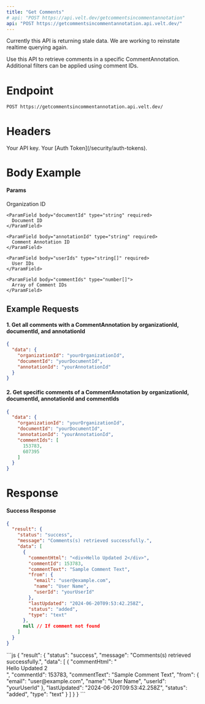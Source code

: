 ```yaml
---
title: "Get Comments"
# api: "POST https://api.velt.dev/getcommentsincommentannotation"
api: "POST https://getcommentsincommentannotation.api.velt.dev/"
---
```


<Warn>
  Currently this API is returning stale data. We are working to reinstate realtime querying again.
</Warn>

Use this API to retrieve comments in a specific CommentAnnotation.
Additional filters can be applied using comment IDs.

# Endpoint

`POST https://getcommentsincommentannotation.api.velt.dev/`

# Headers

<ParamField header="x-velt-api-key" type="string" required>
  Your API key.
</ParamField>

<ParamField header="x-velt-auth-token" type="string" required>
  Your [Auth Token](/security/auth-tokens).
</ParamField>

# Body Example

#### Params

<ParamField body="data" type="object" required>
  <Expandable title="properties">
    <ParamField body="organizationId" type="string" required>
      Organization ID
    </ParamField>

    <ParamField body="documentId" type="string" required>
      Document ID
    </ParamField>

    <ParamField body="annotationId" type="string" required>
      Comment Annotation ID
    </ParamField>

    <ParamField body="userIds" type="string[]" required>
      User IDs
    </ParamField>

    <ParamField body="commentIds" type="number[]">
      Array of Comment IDs
    </ParamField>
  </Expandable>
</ParamField>

## **Example Requests**

#### 1. Get all comments with a CommentAnnotation by organizationId, documentId, and annotationId

```JSON
{
  "data": {
    "organizationId": "yourOrganizationId",
    "documentId": "yourDocumentId",
    "annotationId": "yourAnnotationId"
  }
}
```

#### 2. Get specific comments of a CommentAnnotation by organizationId, documentId, annotationId and commentIds

```JSON
{
  "data": {
    "organizationId": "yourOrganizationId",
    "documentId": "yourDocumentId",
    "annotationId": "yourAnnotationId",
    "commentIds": [
      153783,
      607395
    ]
  }
}
```

# Response

#### Success Response

```JSON
{
  "result": {
    "status": "success",
    "message": "Comments(s) retrieved successfully.",
    "data": [
      {
        "commentHtml": "<div>Hello Updated 2</div>",
        "commentId": 153783,
        "commentText": "Sample Comment Text",
        "from": {
          "email": "user@example.com",
          "name": "User Name",
          "userId": "yourUserId"
        },
        "lastUpdated": "2024-06-20T09:53:42.258Z",
        "status": "added",
        "type": "text"
      },
      null // If comment not found
    ]
  }
}
```

<ResponseExample>
```js
{
  "result": {
    "status": "success",
    "message": "Comments(s) retrieved successfully.",
    "data": [
      {
        "commentHtml": "<div>Hello Updated 2</div>",
        "commentId": 153783,
        "commentText": "Sample Comment Text",
        "from": {
          "email": "user@example.com",
          "name": "User Name",
          "userId": "yourUserId"
        },
        "lastUpdated": "2024-06-20T09:53:42.258Z",
        "status": "added",
        "type": "text"
      }
    ]
  }
}
```
</ResponseExample>